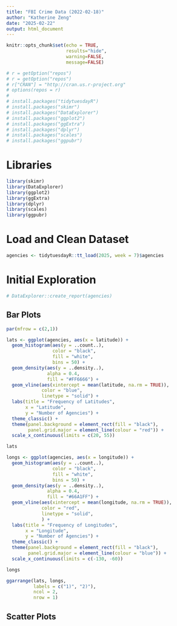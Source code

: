 ```yaml
---
title: "FBI Crime Data (2022-02-18)"
author: "Katherine Zeng"
date: "2025-02-22"
output: html_document
---
```


```r
knitr::opts_chunk$set(echo = TRUE, 
                      results="hide", 
                      warning=FALSE, 
                      message=FALSE)

# r = getOption("repos")
# r = getOption("repos")
# r["CRAN"] = "http://cran.us.r-project.org"
# options(repos = r)
# 
# install.packages("tidytuesdayR")
# install.packages("skimr")
# install.packages("DataExplorer")
# install.packages("ggplot2")
# install.packages("ggExtra")
# install.packages("dplyr")
# install.packages("scales")
# install.packages("ggpubr")
```


# Libraries
```r
library(skimr)
library(DataExplorer)
library(ggplot2)
library(ggExtra)
library(dplyr)
library(scales)
library(ggpubr)
```


# Load and Clean Dataset
```r
agencies <- tidytuesdayR::tt_load(2025, week = 7)$agencies
```

# Initial Exploration
```r
# DataExplorer::create_report(agencies)
```

## Bar Plots
```r
par(mfrow = c(2,1))

lats <- ggplot(agencies, aes(x = latitude)) +
  geom_histogram(aes(y = ..count..), 
                 color = "black", 
                 fill = "white",
                 bins = 50) +
  geom_density(aes(y = ..density..),
               alpha = 0.4, 
               fill = "#FF6666") +
  geom_vline(aes(xintercept = mean(latitude, na.rm = TRUE)),
             color = "blue",
             linetype = "solid") +
  labs(title = "Frequency of Latitudes",
       x = "Latitude",
       y = "Number of Agencies") +
  theme_classic() +
  theme(panel.background = element_rect(fill = "black"),
        panel.grid.major = element_line(colour = "red")) +
  scale_x_continuous(limits = c(20, 55))

lats

longs <- ggplot(agencies, aes(x = longitude)) +
  geom_histogram(aes(y = ..count..),
                 color = "black", 
                 fill = "white",
                 bins = 50) +
  geom_density(aes(y = ..density..),
               alpha = 0.4,
               fill = "#66A1FF") +
  geom_vline(aes(xintercept = mean(longitude, na.rm = TRUE)),
             color = "red",
             linetype = "solid",
             ) +
  labs(title = "Frequency of Longitudes",
       x = "Longitude",
       y = "Number of Agencies") +
  theme_classic() +
  theme(panel.background = element_rect(fill = "black"),
        panel.grid.major = element_line(colour = "blue")) +
  scale_x_continuous(limits = c(-130, -60))

longs

ggarrange(lats, longs,
          labels = c("1)", "2)"),
          ncol = 2, 
          nrow = 1)
```

## Scatter Plots

